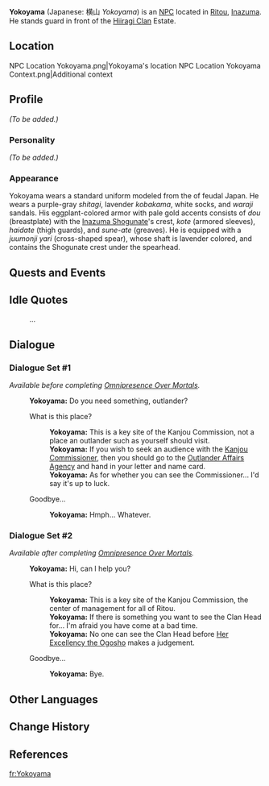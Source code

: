 {{Meta
<!-- REMOVE THIS TEMPLATE AFTER ADDING MISSING INFO -->
|missing_NPC_profile  = yes
}}
{{Character Infobox
|type             = NPC
|image            = NPC Yokoyama.png
|region           = Inazuma
|affiliation      = Kanjou Commission
|title            = Kanjou Commission Officer
|voiceEN          = [https://www.andrelucmartinez.com/ André Luc Martinez]<ref>Twitter: [https://twitter.com/andrelucmartinz/status/1417895227382067205 EN VA Self Announcement]</ref>
}}
'''Yokoyama''' (Japanese: 横山 ''Yokoyama'') is an [[NPC]] located in [[Ritou]], [[Inazuma]]. He stands guard in front of the [[Hiiragi Clan]] Estate.

==Location==
<gallery>
NPC Location Yokoyama.png|Yokoyama's location
NPC Location Yokoyama Context.png|Additional context
</gallery>

==Profile==
<!-- detailed story/lore information goes here -->
''(To be added.)''

===Personality===
''(To be added.)''

===Appearance===
Yokoyama wears a standard uniform modeled from the {{Lang|''ashigaru''|ja=足軽}} of feudal Japan. He wears a purple-gray ''shitagi'', lavender ''kobakama'', white socks, and ''waraji'' sandals. His eggplant-colored armor with pale gold accents consists of ''dou'' (breastplate) with the [[Inazuma Shogunate]]'s crest, ''kote'' (armored sleeves), ''haidate'' (thigh guards), and ''sune-ate'' (greaves). He is equipped with a ''juumonji yari'' (cross-shaped spear), whose shaft is lavender colored, and contains the Shogunate crest under the spearhead.

==Quests and Events==
{{Quests and Events}}

==Idle Quotes==
{{Dialogue start}}
: {{DIcon|Idle}} ...
{{Dialogue end}}

==Dialogue==
===Dialogue Set #1===
''Available before completing [[Omnipresence Over Mortals]].''
{{Dialogue start}}
:'''Yokoyama:''' Do you need something, outlander?
:{{DIcon}} What is this place?
::'''Yokoyama:''' This is a key site of the Kanjou Commission, not a place an outlander such as yourself should visit.
::'''Yokoyama:''' If you wish to seek an audience with the [[Hiiragi Shinsuke|Kanjou Commissioner]], then you should go to the [[Outlander Affairs Agency]] and hand in your letter and name card.
::'''Yokoyama:''' As for whether you can see the Commissioner... I'd say it's up to luck.
:{{DIcon}} Goodbye...
::'''Yokoyama:''' Hmph... Whatever.
{{Dialogue end}}

===Dialogue Set #2===
''Available after completing [[Omnipresence Over Mortals]].''
{{Dialogue start}}
:'''Yokoyama:''' Hi, can I help you?
:{{DIcon}} What is this place?
::'''Yokoyama:''' This is a key site of the Kanjou Commission, the center of management for all of Ritou.
::'''Yokoyama:''' If there is something you want to see the Clan Head for... I'm afraid you have come at a bad time.
::'''Yokoyama:''' No one can see the Clan Head before [[Raiden Shogun|Her Excellency the Ogosho]] makes a judgement.
:{{DIcon}} Goodbye...
::'''Yokoyama:''' Bye.
{{Dialogue end}}

==Other Languages==
{{Other Languages
|default_hidden = 1
|en      = Yokoyama
|zhs     = 横山
|zhs_rm  = Héngshān
|zht     = 橫山
|zht_rm  = Héngshān
|ja      = 横山
|ja_rm   = Yokoyama
|ko      = 요코야마
|ko_rm   = Yokoyama
|es      = Yokoyama
|fr      = Yokoyama
|ru      = Ёкояма
|th      = Yokoyama
|vi      = Yokoyama
|de      = Yokoyama
|id      = Yokoyama
|pt      = Yokoyama
|tr      = Yokoyama
|it      = Yokoyama
}}

==Change History==
{{Change History|2.0}}

==References==
{{Reflist}}

[[fr:Yokoyama]]